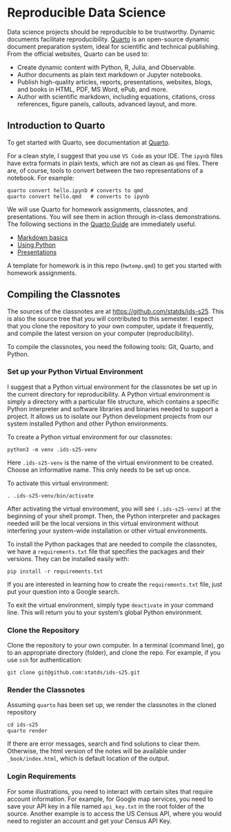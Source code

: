 # Reproducible Data Science {#sec-quarto}

Data science projects should be reproducible to be trustworthy. Dynamic
documents facilitate reproducibility. [Quarto](https://quarto.org) is an
open-source dynamic document preparation system, ideal for scientific and
technical publishing. From the official websites, Quarto can be used to:

+ Create dynamic content with Python, R, Julia, and Observable.
+ Author documents as plain text markdown or Jupyter notebooks.
+ Publish high-quality articles, reports, presentations, websites, blogs, and
  books in HTML, PDF, MS Word, ePub, and more.
+ Author with scientific markdown, including equations, citations,
  cross references, figure panels, callouts, advanced layout, and more.
  

## Introduction to Quarto

To get started with Quarto, see documentation at
[Quarto](https://quarto.org/docs/get-started/).


For a clean style, I suggest that you use
`VS Code` as your IDE. The `ipynb` files have extra
formats in plain texts, which are not as clean as
`qmd` files. There are, of course, tools to convert between
the two representations of a notebook. For example:


```
quarto convert hello.ipynb # converts to qmd
quarto convert hello.qmd   # converts to ipynb
```


We will use Quarto for homework assignments, classnotes, and presentations.
You will see them in action through in-class demonstrations.
The following sections in the [Quarto Guide](https://quarto.org/docs/guide/)
are immediately useful.

+ [Markdown basics](https://quarto.org/docs/authoring/markdown-basics.html)
+ [Using Python](https://quarto.org/docs/computations/python.html)
+ [Presentations](https://quarto.org/docs/presentations/)


A template for homework is in this repo (`hwtemp.qmd`) to get you
started with homework assignments.


## Compiling the Classnotes {#sec-buildnotes}

The sources of the classnotes are at <https://github.com/statds/ids-s25>.
This is also the source tree that you will contributed to this semester.
I expect that you clone the repository to your own computer, update it
frequently, and compile the latest version on your computer (reproducibility).


To compile the classnotes, you need the following tools:
Git, Quarto, and Python.


### Set up your Python Virtual Environment

I suggest that a Python virtual environment for the classnotes
be set up in the current directory for reproducibility.
A Python virtual environment is simply a directory with a particular
file structure, which contains a specific Python interpreter and
software libraries and binaries needed to support a project. It
allows us to isolate our Python development projects from our system
installed Python and other Python environments.

To create a Python virtual environment for our classnotes:
```
python3 -m venv .ids-s25-venv
```

Here `.ids-s25-venv` is the name of the virtual environment 
to be created. Choose an informative name. This only needs to
be set up once.


To activate this virtual environment:

```
. .ids-s25-venv/bin/activate
```

After activating the virtual environment, you will see
`(.ids-s25-venv)` at the beginning of your shell prompt.
Then, the Python interpreter and packages needed will be
the local versions in this virtual environment without
interfering your system-wide installation or other virtual
environments.


To install the Python packages that are needed to compile
the classnotes, we have a `requirements.txt` file that specifies
the packages and their versions. They can be installed
easily with:

```
pip install -r requirements.txt
```

If you are interested in learning how to create the
`requirements.txt` file, just put your question into a Google search.


To exit the virtual environment, simply type `deactivate`
in your command line. This will return you to your system’s
global Python environment.


### Clone the Repository

Clone the repository to your own computer. In a terminal (command line),
go to an appropriate directory (folder), and clone the repo. For example,
if you use `ssh` for authentication: 

```
git clone git@github.com:statds/ids-s25.git
```

### Render the Classnotes

Assuming `quarto` has been set up, we render 
the classnotes in the cloned repository

```
cd ids-s25
quarto render
```

If there are error messages, search and find solutions to clear
them. Otherwise, the html version of the notes will be available under
`_book/index.html`, which is default location of the output.


### Login Requirements

For some illustrations, you need to interact with certain sites that
require account information. For example, for Google map services,
you need to save your API key in a file named `api_key.txt` in the
root folder of the source. Another example is to access the US Census
API, where you would need to register an account and get your Census
API Key.

